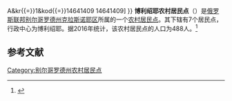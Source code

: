 {{Infobox Settlement
| official_name = 博利绍耶农村居民点
| native_name = Большовское сельское поселение
| settlement_type = [[农村居民点|农村居民点]]
| subdivision_type = [[国家|国家]]
| subdivision_type1 = [[州_(俄罗斯)|州]]
| subdivision_type2 = [[区_(苏联)|区]]
| subdivision_name = {{RUS}}
| subdivision_name1 = [[别尔哥罗德州|别尔哥罗德州]]
| subdivision_name2 = [[克拉斯诺耶区|克拉斯诺耶区]]
| seat_type = 行政中心
| seat = 博利绍耶
| population_as_of=2016
| population_footnotes = <ref name=stat />
| population_total = 488
| coordinates_display = inline,title
| latd = 50 | latm = 55 | lats = 42 | latNS = N
| longd = 38 | longm = 20 | longs = 52 | longEW = E
| timezone = [[莫斯科时间|MSK]]
| utc_offset = +3
| blank_name = [[俄罗斯市政土地区划代码|OKTMO编码]]
| blank_info = [http://classif.spb.ru/classificators/view/tma.php?st{{=}}A&kr{{=}}1&kod{{=}}14641409 14641409]
}}
'''博利绍耶农村居民点'''（{{lang-ru|Большовское сельское поселение}}）是[[俄罗斯联邦|俄罗斯联邦]][[别尔哥罗德州|别尔哥罗德州]][[克拉斯诺耶区|克拉斯诺耶区]]所属的一个[[农村居民点|农村居民点]]。其下辖有7个居民点，行政中心为博利绍耶。据2016年统计，该农村居民点的人口为488人。<ref name=stat>{{cite web |url=http://www.gubkinadm.ru/gorod/images/stories/foto/okrug/pasportggo.rar |title=Паспорт Губкинского городского округа на 1 января 2016 года |accessdate=2016-02-02 |archiveurl=https://www.webcitation.org/6ezlnsjoC?url=http://www.gubkinadm.ru/gorod/images/stories/foto/okrug/pasportggo.rar |archivedate=2016-02-02 |language=ru |deadurl=yes }}</ref>

== 参考文献 ==
{{reflist}}

{{Russia-stub}}

[[Category:别尔哥罗德州农村居民点|Category:别尔哥罗德州农村居民点]]